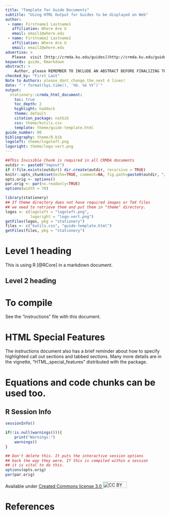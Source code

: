 ```yaml
---
title: "Template for Guide Documents"
subtitle: "Using HTML Output for Guides to be displayed on Web"
author:
 - name: Firstname1 Lastname1
   affiliation: Where Are U
   email: email1@where.edu
 - name: Firstname2 Lastname2
   affiliation: Where Are U
   email: email2@where.edu
advertise: >
   Please  visit [http://crmda.ku.edu/guides](http://crmda.ku.edu/guides) 
keywords: guide, Rmarkdown
abstract: >
    Author, please REMEMBER TO INCLUDE AN ABSTRACT BEFORE FINALIZING THIS DOCUMENT!
checked_by: "First Last"
Note to Authors: please_dont_change_the_next 4 lines!
date: "`r format(Sys.time(), '%b. %e %Y')`"
output:
  stationery::crmda_html_document:
    toc: true
    toc_depth: 2
    highlight: haddock
    theme: default
    citation_package: natbib
    css: theme/kutils.css
    template: theme/guide-template.html
guide_number: 00
bibliography: theme/R.bib
logoleft: theme/logoleft.png
logoright: theme/logo-vert.png
---
```


```r
##This Invisible Chunk is required in all CRMDA documents
outdir <- paste0("tmpout")
if (!file.exists(outdir)) dir.create(outdir, recursive = TRUE)
knitr::opts_chunk$set(echo=TRUE, comment=NA, fig.path=paste0(outdir, "/p-"))
opts.orig <- options()
par.orig <- par(no.readonly=TRUE)
options(width = 70)
```

```r
library(stationery)
## If theme directory does not have required images or TeX files
## we need to retrieve them and put them in "theme" directory. 
logos <- c(logoleft = "logoleft.png", 
           logoright = "logo-vert.png")
getFiles(logos, pkg = "stationery")
files <- c("kutils.css", "guide-template.html")
getFiles(files, pkg = "stationery")
```

# Level 1 heading

This is using R [@RCore] in a markdown document.

## Level 2 heading 

# To compile

See the "instructions" file with this document.

# HTML Special Features

The instructions document also has a brief reminder about
how to specify highlighted call out sections and tabbed sections.
Many more details are in the vignette, "HTML_special_features"
distributed with the package.

# Equations and code chunks can be used too.


[//]: (All guides must have this as the final stanza)

## R Session Info
```r
sessionInfo()
```

```r
if(!is.null(warnings())){
    print("Warnings:")
    warnings()
}
```

```r
## Don't delete this. It puts the interactive session options
## back the way they were. If this is compiled within a session
## it is vital to do this.
options(opts.orig)
par(par.orig)
```

Available under
[Created Commons license 3.0 <img src="http://crmda.dept.ku.edu/images/cc-3.0.png" alt="CC BY"
style="width: 75px;height: 20px;"/>](http://creativecommons.org/licenses/by/3.0/)


# References
